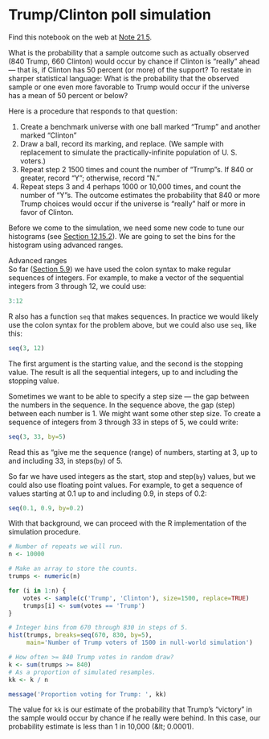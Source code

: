 # Trump/Clinton poll simulation


Find this notebook on the web at
<a class="quarto-xref" href="https://resampling-stats.github.io/latest-r/testing_counts_1.html#nte-trump_clinton">Note <span>21.5</span></a>.

What is the probability that a sample outcome such as actually observed
(840 Trump, 660 Clinton) would occur by chance if Clinton is “really”
ahead — that is, if Clinton has 50 percent (or more) of the support? To
restate in sharper statistical language: What is the probability that
the observed sample or one even more favorable to Trump would occur if
the universe has a mean of 50 percent or below?

Here is a procedure that responds to that question:

1.  Create a benchmark universe with one ball marked “Trump” and another
    marked “Clinton”
2.  Draw a ball, record its marking, and replace. (We sample with
    replacement to simulate the practically-infinite population of U. S.
    voters.)
3.  Repeat step 2 1500 times and count the number of “Trump”s. If 840 or
    greater, record “Y”; otherwise, record “N.”
4.  Repeat steps 3 and 4 perhaps 1000 or 10,000 times, and count the
    number of “Y”s. The outcome estimates the probability that 840 or
    more Trump choices would occur if the universe is “really” half or
    more in favor of Clinton.

Before we come to the simulation, we need some new code to tune our
histograms (see <a class="quarto-xref" href="https://resampling-stats.github.io/latest-r/probability_theory_3.html#sec-on-histograms"><span>Section 12.15.2</span></a>). We are
going to set the bins for the histogram using advanced ranges.

<div __quarto_custom="true" __quarto_custom_context="Block" __quarto_custom_id="26" __quarto_custom_type="Callout">
<div __quarto_custom_scaffold="true">

Advanced ranges

</div>
<div __quarto_custom_scaffold="true">

So far (<a class="quarto-xref" href="https://resampling-stats.github.io/latest-r/resampling_with_code.html#sec-ranges"><span>Section 5.9</span></a>) we have used the
colon syntax to make regular sequences of integers. For example, to make
a vector of the sequential integers from 3 through 12, we could use:</div></div>

```r
3:12
```

R also has a function `seq` that makes sequences. In practice we would
likely use the colon syntax for the problem above, but we could also use
`seq`, like this:

```r
seq(3, 12)
```

The first argument is the starting value, and the second is the stopping
value. The result is all the sequential integers, up to and including
the stopping value.

Sometimes we want to be able to specify a step size — the gap between
the numbers in the sequence. In the sequence above, the gap (step)
between each number is 1. We might want some other step size. To create
a sequence of integers from 3 through 33 in steps of 5, we could write:

```r
seq(3, 33, by=5)
```

Read this as “give me the sequence (range) of numbers, starting at 3, up
to and including 33, in steps(`by`) of 5.

So far we have used integers as the start, stop and step(`by`) values,
but we could also use floating point values. For example, to get a
sequence of values starting at 0.1 up to and including 0.9, in steps of
0.2:

```r
seq(0.1, 0.9, by=0.2)
```





With that background, we can proceed with the R implementation of the
simulation procedure.

```r
# Number of repeats we will run.
n <- 10000

# Make an array to store the counts.
trumps <- numeric(n)

for (i in 1:n) {
    votes <- sample(c('Trump', 'Clinton'), size=1500, replace=TRUE)
    trumps[i] <- sum(votes == 'Trump')
}

# Integer bins from 670 through 830 in steps of 5.
hist(trumps, breaks=seq(670, 830, by=5),
     main='Number of Trump voters of 1500 in null-world simulation')

# How often >= 840 Trump votes in random draw?
k <- sum(trumps >= 840)
# As a proportion of simulated resamples.
kk <- k / n

message('Proportion voting for Trump: ', kk)
```

The value for `kk` is our estimate of the probability that Trump’s
“victory” in the sample would occur by chance if he really were behind.
In this case, our probability estimate is less than 1 in 10,000 (\&lt;
0.0001).
